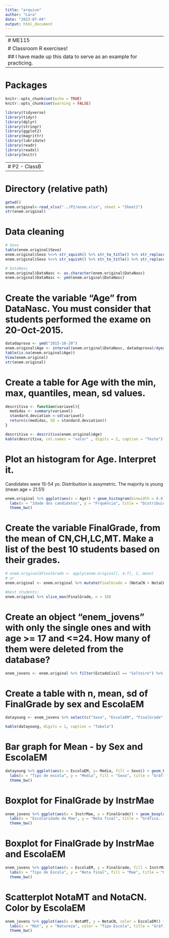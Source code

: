 ```yaml
---
title: "arquivo"
author: "Lara"
date: "2023-07-04"
output: html_document
---
```


-----------------------------------------------------------------------------------------------
# ME115
# Classroom R exercises!
## I have made up this data to serve as an example for practicing.
-----------------------------------------------------------------------------------------------

# Packages
```r
knitr::opts_chunk$set(echo = TRUE)
knitr::opts_chunk$set(warning = FALSE)

library(tidyverse)
library(tidyr)
library(dplyr)
library(stringr)
library(ggplot2)
library(magrittr)
library(lubridate)
library(readr)
library(readxl)
library(knitr)
```
-----------------------------------------------------------------------------------------------
# P2 - ClassB
-----------------------------------------------------------------------------------------------
# Directory (relative path)
```r
getwd()
enem.original<-read_xlsx("../P2/enem.xlsx", sheet = "Sheet1")
str(enem.original)
```

# Data cleaning 
```r
# Sexo
table(enem.original$Sexo)
enem.original$Sexo %<>% str_squish() %>% str_to_title() %>% str_replace_all(pattern = "^.*Ale.*$|^Male$|^Masculino$", replacement = "M")
enem.original$Sexo %<>% str_squish() %>% str_to_title() %>% str_replace_all(pattern = "^Female$|^Mulher$", replacement = "F")

# DataNasc
enem.original$DataNasc <- as.character(enem.original$DataNasc)
enem.original$DataNasc <- ymd(enem.original$DataNasc)
```

# Create the variable "Age" from DataNasc. You must consider that students performed the exame on 20-Oct-2015.
```r
datadaprova <- ymd("2015-10-20")
enem.original$Age <- interval(enem.original$DataNasc, datadaprova)/dyears(1)
table(is.na(enem.original$Age))
View(enem.original)
str(enem.original)
```
# Create a table for Age with the min, max, quantiles, mean, sd values.
```r
descritiva <- function(variavel){
  medidas <- summary(variavel)
  standard.deviation <-sd(variavel)
  return(c(medidas, SD = standard.deviation))
}

descritiva <- descritiva(enem.original$Age)
kable(descritiva, col.names = "valor" , digits = 2, caption = "Teste")
```
# Plot an histogram for Age. Interpret it.
Candidates were 15-54 yo. Distribuition is assymetric. The majority is young (mean age  = 21.51)
```r
enem.original %>% ggplot(aes(x = Age)) + geom_histogram(binwidth = 0.8, col = 1) +
  labs(x = "Idade dos candidatos", y = "Frquência", title = "Distribuição das idades") +
  theme_bw()

```
# Create the variable FinalGrade, from the mean of CN,CH,LC,MT. Make a list of the best 10 students based on their grades.
```r
# enem.original$FinalGrade <- apply(enem.original[, 4:7], 1, mean)
# or
enem.original <- enem.original %>% mutate(FinalGrade = (NotaCN + NotaCH + NotaLC + NotaMT)/4)

#best students:
enem.original %>% slice_max(FinalGrade, n = 10)
```
# Create an object "enem_jovens" with only the single ones and with age >= 17 and <=24. How many of them were deleted from the database?
```r
enem_jovens <- enem.original %>% filter(EstadoCivil == "Solteiro") %>% filter(Age >= 17 & Age <= 24)
```
# Create a table with n, mean, sd of FinalGrade by sex and EscolaEM 
```r
datayoung <- enem_jovens %>% select(c("Sexo", "EscolaEM", "FinalGrade")) %>% group_by(EscolaEM, Sexo) %>% summarise(n = n(), Media = mean(FinalGrade), standard.deviation = sd(FinalGrade))

kable(datayoung, digits = 1, caption = "Tabela")
```
# Bar graph for Mean - by Sex and EscolaEM 
```r
datayoung %>% ggplot(aes(x = EscolaEM, y= Media, fill = Sexo)) + geom_bar(stat = "identity", position = "dodge") +
  labs(x = "Tipo de escola", y = "Media", fill = "Sexo", title = "Gráfico...", subtitle = "Fonte: ficticia") +
  theme_bw()
```

# Boxplot for FinalGrade by InstrMae
```r
enem_jovens %>% ggplot(aes(x = InstrMae, y = FinalGrade)) + geom_boxplot() +
  labs(x = "Escolaridade da Mae", y = "Nota final", title = "Gráfico...", subtitle = "Fonte: ficticia") +
  theme_bw()
```
# Boxplot for FinalGrade by InstrMae and EscolaEM
```r
enem_jovens %>% ggplot(aes(x = EscolaEM, y = FinalGrade, fill = InstrMae)) + geom_boxplot() +
  labs(x = "Tipo de Escola", y = "Nota final", fill = "Mae", title = "Gráfico...", subtitle = "Fonte: ficticia") +
  theme_bw()
```
# Scatterplot NotaMT and NotaCN. Color by EscolaEM
```r
enem_jovens %>% ggplot(aes(x = NotaMT, y = NotaCN, color = EscolaEM)) + geom_point() +
  labs(x = "Mat", y = "Natureza", color = "Tipo Escola", title = "Gráfico...", subtitle = "Fonte: ficticia") +
  theme_bw()
```






